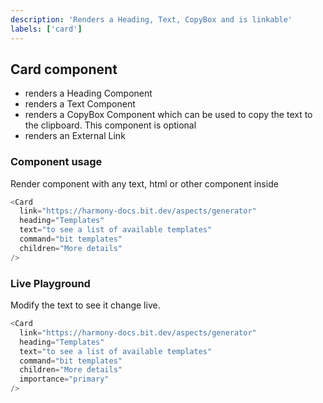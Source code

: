 ```yaml
---
description: 'Renders a Heading, Text, CopyBox and is linkable'
labels: ['card']
---
```



## Card component

- renders a Heading Component
- renders a Text Component
- renders a CopyBox Component which can be used to copy the text to the clipboard. This component is optional
- renders an External Link

### Component usage

Render component with any text, html or other component inside

```js
<Card
  link="https://harmony-docs.bit.dev/aspects/generator"
  heading="Templates"
  text="to see a list of available templates"
  command="bit templates"
  children="More details"
/>
```

### Live Playground

Modify the text to see it change live.

```js live
<Card
  link="https://harmony-docs.bit.dev/aspects/generator"
  heading="Templates"
  text="to see a list of available templates"
  command="bit templates"
  children="More details"
  importance="primary"
/>
```
